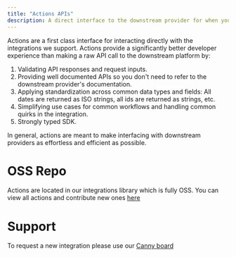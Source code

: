 ```yaml
---
title: "Actions APIs"
description: A direct interface to the downstream provider for when you need more fine-grained control than the Unified API gives you.
---
```


Actions are a first class interface for interacting directly with the integrations we support. Actions provide a significantly better developer experience than making a raw API call to the downstream platform by:

1. Validating API responses and request inputs.
2. Providing well documented APIs so you don't need to refer to the downstream provider's documentation.
3. Applying standardization across common data types and fields: All dates are returned as ISO strings, all ids are returned as strings, etc.
4. Simplifying use cases for common workflows and handling common quirks in the integration.
5. Strongly typed SDK.

In general, actions are meant to make interfacing with downstream providers as effortless and efficient as possible.

# OSS Repo

Actions are located in our integrations library which is fully OSS. You can view all actions and contribute new ones [here](https://github.com/vesselapi/integrations)

# Support

To request a new integration please use our [Canny board](https://vesselapi.canny.io/)
